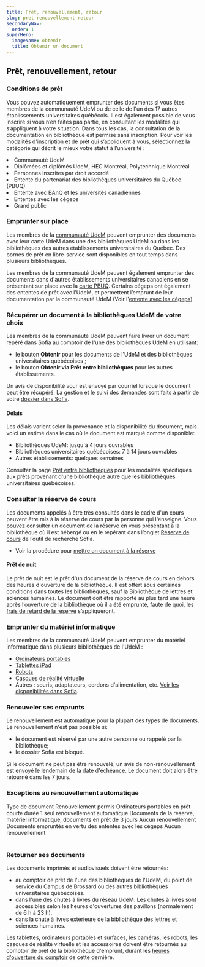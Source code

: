 ```yaml
---
title: Prêt, renouvellement, retour
slug: pret-renouvellement-retour
secondaryNav:
  order: 1
superHero:
  imageName: obtenir
  title: Obtenir un document
---
```



## Prêt, renouvellement, retour

### Conditions de prêt

Vous pouvez automatiquement emprunter des documents si vous êtes membres de la communauté UdeM ou de celle de l'un des 17 autres établissements universitaires québécois. 
Il est également possible de vous inscrire si vous n’en faites pas partie, en consultant les modalités qui s’appliquent à votre situation. 
Dans tous les cas, la consultation de la documentation en bibliothèque est permise sans inscription. 
Pour voir les modalités d'inscription et de prêt qui s’appliquent à vous, sélectionnez la catégorie qui décrit le mieux votre statut à l’université :

<Liste variant="fleche">
    <li><Link to="communaute-udem/">Communauté UdeM</Link></li>
    <li><Link to="diplomes">Diplômées et diplômés UdeM, HEC Montréal, Polytechnique Montréal</Link></li>
    <li><Link to="droit-accorde">Personnes inscrites par droit accordé</Link></li>
    <li><Link to="pbuq">Entente du partenariat des bibliothèques universitaires du Québec (PBUQ)</Link></li>
    <li><Link to="banq-universites-canadiennes">Entente avec BAnQ et les universités canadiennes</Link></li>
    <li><Link to="cegeps">Ententes avec les cégeps</Link></li>
    <li><Link to="grand-public">Grand public</Link></li>
  </Liste>


### Emprunter sur place

Les membres de la [communauté UdeM](./communaute-udem) peuvent emprunter des documents avec leur carte UdeM dans une des bibliothèques UdeM ou dans les bibliothèques des autres établissements universitaires du Québec. 
Des bornes de prêt en libre-service sont disponibles en tout temps dans plusieurs bibliothèques. 
  
Les membres de la communauté UdeM peuvent également emprunter des documents dans d'autres établissements universitaires canadiens en se présentant sur place avec la [carte PBUQ](./communaute-udem/carte-pbuq). Certains cégeps ont également des ententes de prêt avec l’UdeM, et permettent l’emprunt de leur documentation par la communauté UdeM (Voir l'[entente avec les cégeps](/obtenir/pret-renouvellement-retour/communaute-udem/ententes-cegeps)).

### Récupérer un document à la bibliothèques UdeM de votre choix

Les membres de la communauté UdeM peuvent faire livrer un document repéré dans Sofia au comptoir de l'une des bibliothèques UdeM en utilisant:

- le bouton **Obtenir** pour les documents de l'UdeM et des bibliothèques universitaires québécoises ;
- le bouton **Obtenir via Prêt entre bibliothèques** pour les autres établissements.

Un avis de disponibilité vour est envoyé par courriel lorsque le document peut être récupéré. La gestion et le suivi des demandes sont faits à partir de votre [dossier dans Sofia](https://umontreal.account.worldcat.org/account).

#### Délais

Les délais varient selon la provenance et la disponibilité du document, mais voici un estimé dans le cas où le document est marqué comme disponible:

- Bibliothèques UdeM: jusqu'à 4 jours ouvrables
- Bibliothèques universitaires québécoises: 7 à 14 jours ouvrables
- Autres établissements: quelques semaines

Consulter la page [Prêt entre bibliothèques](/obtenir/peb/) pour les modalités spécifiques aux prêts provenant d'une bibliothèque autre que les bibliothèques universitaires québécoises.

### Consulter la réserve de cours

Les documents appelés à être très consultés dans le cadre d'un cours peuvent être mis à la réserve de cours par la personne qui l'enseigne.
Vous pouvez consulter un document de la réserve en vous présentant à la bibliothèque où il est hébergé ou en le repérant dans l’onglet [Réserve de cours](https://umontreal.on.worldcat.org/courseReserves/landing) de l’outil de recherche Sofia.

- Voir la procédure pour [mettre un document à la réserve](../../enseignement/reserve)

#### Prêt de nuit

Le prêt de nuit est le prêt d'un document de la réserve de cours en dehors des heures d'ouverture de la bibliothèque. Il est offert sous certaines conditions dans toutes les bibliothèques, sauf la Bibliothèque de lettres et sciences humaines. 
Le document doit être rapporté au plus tard une heure après l’ouverture de la bibliothèque où il a été emprunté, faute de quoi, les [frais de retard de la réserve](./grille-tarifs.pdf) s’appliqueront.


### Emprunter du matériel informatique

Les membres de la communauté UdeM peuvent emprunter du matériel informatique dans plusieurs bibliothèques de l'UdeM :

- [Ordinateurs portables](https://studio.bib.umontreal.ca/informatique/ordinateurs#portables-en-pr%C3%AAt)
- [Tablettes iPad](https://studio.bib.umontreal.ca/informatique/tablettes)
- [Robots](https://studio.bib.umontreal.ca/creatives/robots/)
- [Casques de réalité virtuelle](https://studio.bib.umontreal.ca/creatives/vr)
- Autres : souris, adaptateurs, cordons d'alimentation, etc. [Voir les disponibilités dans Sofia](https://umontreal.on.worldcat.org/search?queryString=ti:((Bibliotheque%20OU%20BLSH%20OU%20Cartotheque)%20ET%20Pret%20de%20materiel%20informatique)&database=Xwc&lang=fr&_gl=1*6cwma2*_ga*MTc0NTcwODQyNC4xNzM4MTcyNDQ1*_ga_V8J6YFFD4F*czE3NDcyMzQ4MjEkbzIzOCRnMSR0MTc0NzIzNTEyMyRqMCRsMCRoMA..).

### Renouveler ses emprunts

Le renouvellement est automatique pour la plupart des types de documents. Le renouvellement n'est pas possible si:

- le document est réservé par une autre personne ou rappelé par la bibliothèque;
- le dossier Sofia est bloqué.

Si le document ne peut pas être renouvelé, un avis de non-renouvellement est envoyé le lendemain de la date d'échéance. Le document doit alors être retourné dans les 7 jours.

### Exceptions au renouvellement automatique

<TableContainer component={Paper}>
      <Table sx={{ minWidth: 650 }} aria-label="simple table">
        <TableHead>
          <TableRow>
            <TableCell>Type de document</TableCell>
            <TableCell align="right">Renouvellement permis</TableCell>
          </TableRow>
        </TableHead>
        <TableBody>
          <TableRow sx={{ '&:last-child td, &:last-child th': { border: 0 } }}>
            <TableCell>Ordinateurs portables en prêt courte durée</TableCell>
            <TableCell align="right">1 seul renouvellement automatique</TableCell>
          </TableRow>
          <TableRow sx={{ '&:last-child td, &:last-child th': { border: 0 } }}>
            <TableCell>Documents de la réserve, matériel informatique, documents en prêt de 3 jours</TableCell>
            <TableCell align="right">Aucun renouvellement</TableCell>
          </TableRow>
          <TableRow sx={{ '&:last-child td, &:last-child th': { border: 0 } }}>
            <TableCell>Documents empruntés en vertu des ententes avec les cégeps</TableCell>
            <TableCell align="right">Aucun renouvellement</TableCell>
          </TableRow>
        </TableBody>
      </Table>
    </TableContainer>

### Retourner ses documents

Les documents imprimés et audiovisuels doivent être retournés:

- au comptoir de prêt de l'une des bibliothèques de l'UdeM, du point de service du Campus de Brossard ou des autres bibliothèques universitaires québécoises.
- dans l'une des chutes à livres du réseau UdeM. Les chutes à livres sont accessibles selon les heures d'ouvertures des pavillons (normalement de 6 h à 23 h).
- dans la chute à livres extérieure de la bibliothèque des lettres et sciences humaines. 

Les tablettes, ordinateurs portables et surfaces, les caméras, les robots, les casques de réalité virtuelle et les accessoires doivent être retournés au comptoir de prêt de la bibliothèque d'emprunt, durant les [heures d'ouverture du comptoir](../horaires) de cette dernière. 
